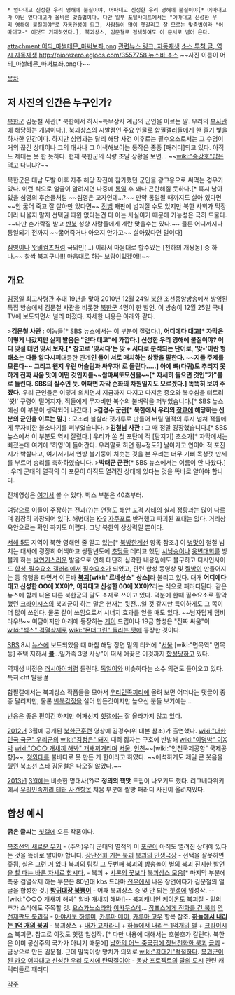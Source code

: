  * 얻다대고 신성한 우리 영해에 불질이야, 어따대고 신성한 우리 영해에 불질이야[* 어따대고가 아닌 얻다대고가 올바른 맞춤법이다. 다만 일부 포털사이트에서는 "어따대고 신성한 우리 영해에 불질이야"로 자동완성이 되고, 사람들이 많이 헷갈리고 잘 모르는 맞춤법이라 "어따대고~" 이것도 기재하였다.], 북괴상스, 김문철로 검색하여도 이 문서로 넘어 온다.
attachment:어듸_마썰테믄_마써보좌.png
[http://news.naver.com/main/read.nhn?mode=LSD&mid=sec&sid1=100&oid=055&aid=0000195820 관련뉴스 링크, 자동재생]
[http://gall.dcinside.com/list.php?id=composition_dc&no=124547&page=1&search_pos=-92273&k_type=0110&keyword=%EC%86%8C%EC%8A%A4&bbs 소스 투척 글, 역시 자동재생]
[[http://piorezero.egloos.com/3557758 뉴스바 소스]]
~~사진 이름이 어듸_마썰테믄_마써보좌.png다~~

{{{#!html
<iframe width="640" height="360" src="//www.youtube-nocookie.com/embed/zQbCorsfAhU" frameborder="0" allowfullscreen></iframe>
}}}



[[목차]]

== 저 사진의 인간은 누구인가? ==
[[북한군]] 김문철 사관[* 북한에서 하사~특무상사 계급의 군인을 이르는 말. 우리의 [[부사관]]에 해당하는 개념이다.], 북괴상스의 시발점인 주요 인물로 [[합필갤]]러들에게 한 줄기 빛을 하사한 인간이다. 하지만 심영과는 달리 해당 사건 이후로는 필수요소로서는 그 수명이 거의 끊긴 상태이나 그의 대사나 그 어색해보이는 동작은 종종 [패러디]되고 있다. 아직도 제대는 못 한 듯하다. 현재 북한군의 식량 조달 상황을 보면... ~~[[wiki:"송강호"밥은 먹고 다니냐]]?~~

북한군은 대남 도발 이후 자주 해당 작전에 참가했던 군인을 광고용으로 써먹는 경우가 있다. 이런 식으로 얼굴이 알려지면 나중에 [[통일]] 후 꽤나 곤란해질 듯하다.[* 혹시 남아있을 심영의 후손들처럼 ~~심영은 고자인데...?~~ 만약 통일될 때까지도 살아 있다면 ~~안 굶어 죽고 잘 살아만 있다면~~ [[전범]] 재판에 넘겨질 수도 있지만 북한 사회가 막장이라 나올지 말지 선택권 따윈 없다는건 다 아는 사실이기 때문에 가능성은 극히 드물다. ~~다만 손가락질 받고 [[반북]] 성향 사람들에게 계란 맞을수는 있다.~~ 물론 어디까지나 통일되기 전까지 ~~굶어죽거나 아오지 안가고~~ 살아있다면 말이다]

[[심영]]이나 [[왓비컴즈]]처럼 국외인(...) 이라서 마음대로 할수있는 [천하의 개쌍놈] 중 하나.~~ 찰싹 북괴구나!!! 마음대로 하는 보람이있겠어!!~~

== 개요 ==
[[김정일]] 최고사령관 추대 19년을 맞아 2010년 12월 24일 [[북한]] 조선중앙방송에서 방영된 특집 방송에서 김문철 사관을 비롯한 [[북한군]] 4명이 한 발언. 이 방송이 12월 25일 국내 TV에 보도되면서 널리 퍼졌다. 자세한 내용은 아래와 같다.

>'''김문철 사관''' : 이놈들[* SBS 뉴스에서는 이 부분이 잘렸다.], '''어디에다 대고[* 자막은 이렇게 나갔지만 실제 발음은 "얻다 대고"에 가깝다.] 신성한 우리 영해에 불질이야? 어디 맞설 테면 맞서 보자.[* 참고로 '맞서다'는 맞 + 서다로 분석되는 단어로, '맞-'이란 형태소는 다들 알다시피 '''대등한 관계'''인 둘이 서로 매치하는 상황을 말한다. ~~지들 주제를 모른다~~ 그리고 왠지 우린 머슬팀과 싸우자! 로 들린다.....] 아예 뼈(다귀)도 추리지 못하게 진짜 싸움 맛이 어떤 것인지를~~쌈마쎠또모션을~~[* 자세히 들으면 것인"가"를로 들린다. SBS의 실수인 듯. 어쩌면 자막 순화의 차원일지도 모르겠다.] 똑똑히 보여 주겠다.''' 우리 군인들은 이렇게 외치면서 지금까지 다지고 다져온 증오와 복수심을 터트려 '쐇!' 구령이 떨어지자, 적들에게 무자비한 복수의 불벼락을 퍼부었습니다.[* SBS 뉴스에선 이 부분이 생략되어 나갔다.]
>'''김경수 군관[* 북한에서 우리의 [[장교]]에 해당하는 신분의 군인을 이르는 말.]''' : 모조리 불살라 잿가루로 만들어 버릴 멸적의 투지 넘쳐 적들에게 무자비한 불소나기를 퍼부었습니다. 
>'''김철남 사관''' : 그 때 정말 굉장했습니다.[* SBS 뉴스에서 이 부분도 역시 잘렸다.] 우리가 쏜 첫 포탄에 적 [탐지기] 초소가[* 자막에서는 빠졌는데 여기에 '허영'이 들어간다. 우리말로 하면 휭~정도?] 날아가고 연이어 적 포진지가 박살나고, 여기저기서 연방 불기둥이 치솟는 것을 본 우리는 너무 기뻐 목청껏 만세를 부르며 승리를 축하하였습니다.
>'''박태군 군관'''[* SBS 뉴스에서는 이름이 안 나왔다.] : 우리 군대의 멸적의 이 포문이 아직도 열려진 상태에 있다는 것을 똑바로 알아야 합니다.

전체영상은 [http://news.naver.com/main/read.nhn?mode=LPOD&mid=tvh&oid=001&aid=0004836282 여기서] 볼 수 있다. 박스 부분은 40초부터.

여담으로 이들이 주장하는 전과(?)는 [[연평도 해안 포격 사태]]의 실제 정황과는 많이 다르며 굉장히 과장되어 있다. 해병대는 [[K-9]] [[자주포]]로 반격했고 파괴된 포대는 없다. 거리상 육안으로는 확인 하기도 어렵다. 그냥 북한의 상상력일 뿐이다.

[[서해 5도]] 지역이 북한 영해인 줄 알고 있는[* [[북방한계선]] 항목 참조.] 이 [[병맛]]이 철철 넘치는 대사에 굉장히 어색하고 쌍팔년도에 [[초딩]]들 데리고 했던 [[시낭송]]이나 [[웅변]]대회를 방불케 하는 [[발연기]]스러운 발음으로 인해 대단히 심각한 내용임에도 불구하고 디시인사이드 [[합성-필수요소 갤러리]]에서 [[필수요소]]가 되었고, 관련 합성 동영상 및 [[짤방]]이 만들어지는 등 유행을 타면서 이른바 '''[[북괴]][wiki:"르네상스" 상스]'''라 불리고 있다. 대개 '''어디에다 대고 신성한 OO에 XX야?''', '''어따대고 신성한 00에 XX야?'''라는 식으로 패러디된다. 같은 뉴스에 함께 나온 다른 북한군의 말도 소재로 쓰이고 있다. 덕분에 한때 필수요소로 활약했던 [[크라이시스(게임)|크라이시스]]의 북괴군이 하는 말은 현재는 뒷전...일 것 같지만 특이하게도 그 쪽이 더 많이 쓰인다. 물론 같이 쓰임으로서 시너지 효과를 얻을 때도 있다. ~~남자답게 덤비라우!!~~ 여담이지만 아래에 등장하는 [[게이]] 드립이나 19금 합성은 "진짜 싸움"이 [[wiki:"섹스" 검열삭제]]로 [[wiki:"몬더그린" 들리는 탓]]에 등장한 것이다.

[[SBS]] 8시 [[뉴스]]에 보도되었을 때 마침 해당 장면 밑의 티커에 "[[서울]] [wiki:"면목역" 면목동] 주택 지하서 '''[[불]]'''...일가족 3명 사상"이 떠서 애꿎은 이것까지 [[합성]]당하고 있다. 

역재생 버전은 [[러시아어]]처럼 들린다. [[독일어]]와 비슷하다는 소수 의견도 들어오고 있다. 특히 cht 발음.[http://gall.dcinside.com/list.php?id=composition_dc&no=125323&page=3&bbs= #]

합필갤에서는 북괴상스 작품들을 모아서 [[우리민족끼리]]에 올려 보면 어떠냐는 댓글이 종종 달리지만, 물론 [[반북]]감정을 실어 만든것이지만 높으신 분들 보기에는...

반응은 좋은 편이긴 하지만 어째선지 [[힛갤]]에는 잘 올라가지 않고 있다.

[[2012년]] 3월에 공개된 [[북한군]]훈련 영상에 김경수(위 대본 참조)가 출연했다. [[wiki:"대한민국 국군" 우리군]]의 [[wiki:"김정은" 돼지]] 때려 잡자는 구호에 반발해 [[wiki:"이명박" 이X박]] [[wiki:"○○○ 개새끼 해봐" 개새끼]]거리며 [[서울]], [[인천]]~~[wiki:"인천국제공항" 국제공항]~~, [[청와대]]를 불바다로 못 만든 게 한이라고 하였다. ~~애석하게도 제일 큰 웃음을 줬던 북조선 스타 김문철은 나오질 않았다.~~

[[2013년]] [[3월]]에는 비슷한 명대사(?)로 '''정의의 핵맛''' 드립이 나오기도 했다.
리그베다위키에서 [[우리민족끼리 테러 사건]]항목 처음 부분에 짤방 패러디 사진이 올려져있다.

== 합성 예시 ==
'''굵은 글씨'''는 [[힛갤]]에 오른 작품이다.

[http://gall.dcinside.com/list.php?id=composition_dc&no=124627&page=1&search_pos=-92514&k_type=0100&keyword=%EC%83%88%EB%A1%9C%EC%9A%B4+%EB%AC%B4%EA%B8%B0&bbs= 북조선의 새로운 무기] - (주의)우리 군대의 멸적의 이 [[항문|포문]]이 아직도 열려진 상태에 있다는 것을 똑바로 알아야 합니다.
[http://gall.dcinside.com/list.php?id=composition_dc&no=124823&page=6&bbs= 장난전화 거는 북괴]
[http://gall.dcinside.com/list.php?id=composition_dc&no=124946&page=3&bbs= 북괴의 인생극장] - 선택을 잘못하면 좆됨, 실은 [[그런 거 없다]]
[http://gall.dcinside.com/list.php?id=composition_dc&no=124932&page=3&bbs= 북괴의 팀킬 그 두번째]
[http://gall.dcinside.com/list.php?id=composition_dc&no=124684&page=10&bbs= 북괴의 방송놀이]
[http://gall.dcinside.com/list.php?id=composition_dc&no=125023&page=1&bbs= 별의 북괴]
[http://gall.dcinside.com/list.php?id=composition_dc&no=124594&page=12&bbs= 진지한 발언을 할 때는 바른 자세로 합시다.] - 북괴 + [[샤론의 꽃보다]]
[http://gall.dcinside.com/list.php?id=composition_dc&no=124701&page=10&bbs 북괴상스 모음][* 마지막 부분에 폭풍 검열삭제 하는 부분은 80년대 kbs 드라마 [[전우]]에서 나온 장면에다가 김문철의 얼굴을 합성한 것.]
'''[http://gall.dcinside.com/list.php?id=composition_dc&no=125081&page=1&bbs= 방귀대장 북뿡이]''' - 어째 북괴상스 중 몇 안 되는 [[힛갤]]에 입성작. --[wiki:"○○○ 개새끼 해봐" 알바 개새끼 해봐!]--
[http://gall.dcinside.com/list.php?id=composition_dc&no=125098 북괴캐니언]
[http://gall.dcinside.com/list.php?id=anigallers&no=179706&page=1&recommend=1&recommend=1&bbs= 케이온도 북괴질] - 밑의 추가 소식에도 주목할 것. [[요스가노소라]]와 [[이카무스메]]...
[http://gall.dcinside.com/list.php?id=composition_dc&no=128502&page=3&bbs= 장포스에게 전화를 건 북괴]
[http://kippie.egloos.com/3985569 역전재판도 북괴질] - [[아야사토 하루미]], [[카루마 메이]], [[카루마 고우]] 항목 참조.
'''[http://gall.dcinside.com/list.php?id=hit&no=10057&page=1&bbs= 하늘에서 내리는 1억 개의 북괴]''' - 북괴상스 + [[내가 고자라니]] + [[하늘에서 내리는 1억개의 별]] + [[크라이시스]] 북괴군. 참고로 이것도 힛갤 입성작. [* 다만 내용에 대해서는 호불호가 갈린다. 북한은 이미 공산주의 국가가 아니기 때문에]
[http://cafe.daum.net/shogun/4t80/4330 남한의 어느 중국집에 장난전화한 북괴]
[http://gall.dcinside.com/composition_dc/149590 금괴] - 금상으로 만든 김문철. 근데 말뚝이랑 망치가 의외로 [[wiki:"김대기"적절하다]].
[http://serviceapi.nmv.naver.com/flash/NFPlayer.swf?vid=F43B0605F6C713D9E3A7B1216BE2146CD38D&outKey=V126763a1002387e2e241ce8db5165dee7b890bd8aae6660ff311ce8db5165dee7b89 북괴군이 된 카오]
[http://gall.dcinside.com/board/view/?id=touhou&no=3163056&exception_mode=recommend 어따대고 신성한 우리 도시에 탄막질이야] - [[동방 프로젝트]]의 [[달의 도시]] 관련 캐릭터들로 패러디

[[각주]]
